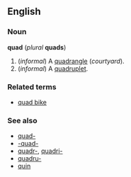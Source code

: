 ==English==
===Noun===
'''quad''' (''plural'' '''quads''')

#(''informal'') A [[quadrangle]] (''courtyard'').
#(''informal'') A [[quadruplet]].

===Related terms===
*[[quad bike]]

===See also===
*[[quad-]]
*[[-quad-]]
*[[quadr-]], [[quadri-]]
*[[quadru-]]
*[[quin]]